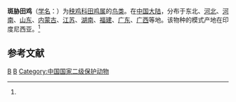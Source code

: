 {{noteTA
|T=zh-cn:斑胁田鸡; zh-tw:斑脇秧雞; 
|1=zh-cn:斑胁田鸡; zh-tw:斑脇秧雞; 
}}
{{Speciesbox 
| status = NT
| status_system = IUCN3.1
| status_ref = <ref>{{cite iucn|url=https://www.iucnredlist.org/details/22692702/0 |title=''Porzana paykullii'' |author=BirdLife International |author-link=BirdLife International |year=2012 |access-date=26 November 2013|ref=harv}}</ref>
| genus = Zapornia
| species = paykullii
| binomial_authority = Ljungh, 1813<ref name='id1822'>{{cite web| url =http://www.bioinfo.cn/db05/BjdwSpecies.php?action=view&id=1822| title =斑胁田鸡| work =《中国动物物种编目数据库》| publisher =中国科学院微生物研究所| author =中国科学院动物研究所| accessdate =2009-04-04| deadurl =yes| archiveurl =https://web.archive.org/web/20160305025357/http://www.bioinfo.cn/db05/BjdwSpecies.php?action=view&id=1822| archivedate =2016-03-05}}</ref>
}}

'''斑胁田鸡'''（[[学名|学名]]：{{lang|la|''Porzana paykullii''}}）为[[秧鸡科|秧鸡科]][[田鸡属|田鸡属]]的[[鸟类|鸟类]]。在[[中国大陆|中国大陆]]，分布于东北、[[河北|河北]]、[[河南|河南]]、[[山东|山东]]、[[内蒙古|内蒙古]]、[[江苏|江苏]]、[[湖南|湖南]]、[[福建|福建]]、[[广东|广东]]、[[广西|广西]]等地。该物种的模式产地在印度尼西亚。<ref name='id1822'/>

== 参考文献 ==
{{reflist}}
{{Taxonbar|from=Q747073}}

[[Category:小田鸡属|B]]
[[Category:1813年描述的鸟类|B]]
[[Category:中国国家二级保护动物|Category:中国国家二级保护动物]]